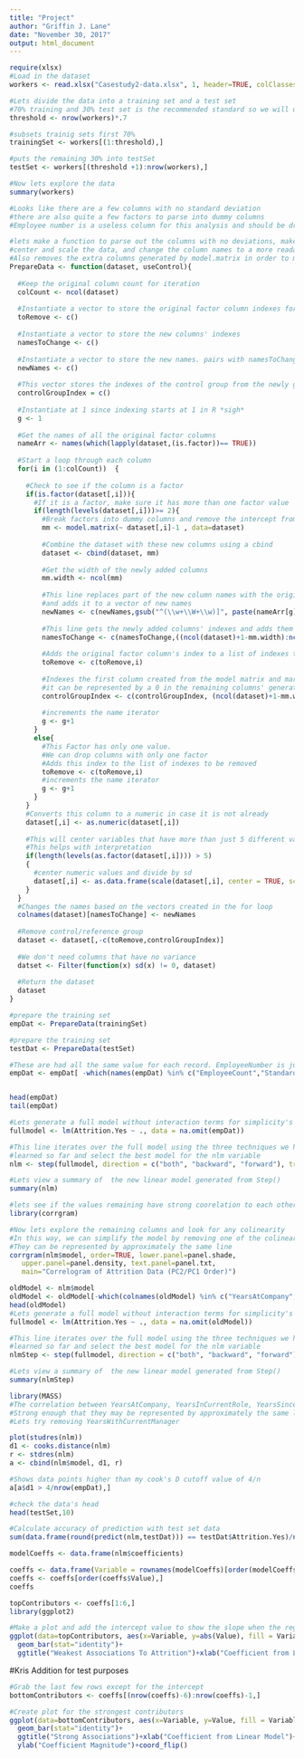 ---
title: "Project"
author: "Griffin J. Lane"
date: "November 30, 2017"
output: html_document
---

```{r}
require(xlsx)
#Load in the dataset
workers <- read.xlsx("Casestudy2-data.xlsx", 1, header=TRUE, colClasses=NA)
```

```{r}
#Lets divide the data into a training set and a test set
#70% training and 30% test set is the recommended standard so we will use that
threshold <- nrow(workers)*.7

#subsets trainig sets first 70%
trainingSet <- workers[(1:threshold),]

#puts the remaining 30% into testSet
testSet <- workers[(threshold +1):nrow(workers),]

```

```{r}
#Now lets explore the data
summary(workers)

#Looks like there are a few columns with no standard deviation
#there are also quite a few factors to parse into dummy columns
#Employee number is a useless column for this analysis and should be dropped
```





```{r}
#lets make a function to parse out the columns with no deviations, make dummy columns for our factors,
#center and scale the data, and change the column names to a more readable format
#Also removes the extra columns generated by model.matrix in order to make the control group one of the factor values
PrepareData <- function(dataset, useControl){
  
  #Keep the original column count for iteration
  colCount <- ncol(dataset)
  
  #Instantiate a vector to store the original factor column indexes for removal
  toRemove <- c()
  
  #Instantiate a vector to store the new columns' indexes
  namesToChange <- c()
  
  #Instantiate a vector to store the new names. pairs with namesToChange.
  newNames <- c()
  
  #This vector stores the indexes of the control group from the newly generated dummy columns
  controlGroupIndex = c()
  
  #Instantiate at 1 since indexing starts at 1 in R *sigh*
  g <- 1
  
  #Get the names of all the original factor columns
  nameArr <- names(which(lapply(dataset,(is.factor))== TRUE)) 
  
  #Start a loop through each column
  for(i in (1:colCount))  {
    
    #Check to see if the column is a factor
    if(is.factor(dataset[,i])){
      #If it is a factor, make sure it has more than one factor value
      if(length(levels(dataset[,i]))>= 2){
        #Break factors into dummy columns and remove the intercept from the model.matrix
        mm <- model.matrix(~ dataset[,i]-1 , data=dataset)
        
        #Combine the dataset with these new columns using a cbind
        dataset <- cbind(dataset, mm)
      
        #Get the width of the newly added columns
        mm.width <- ncol(mm)
      
        #This line replaces part of the new column names with the original factor's column name
        #and adds it to a vector of new names
        newNames <- c(newNames,gsub("^(\\w+\\W+\\w)]", paste(nameArr[g], ".", sep = ""), x=names(dataset[,(ncol(dataset)+1-mm.width):ncol(dataset)])))
      
        #This line gets the newly added columns' indexes and adds them to the vector list 
        namesToChange <- c(namesToChange,((ncol(dataset)+1-mm.width):ncol(dataset)))
        
        #Adds the original factor column's index to a list of indexes to be removed from the data frame
        toRemove <- c(toRemove,i)
        
        #Indexes the first column created from the model matrix and marks it for deletion so
        #it can be represented by a 0 in the remaining columns' generated from the model matrix
        controlGroupIndex <- c(controlGroupIndex, (ncol(dataset)+1-mm.width))
        
        #increments the name iterator
        g <- g+1
      }
      else{
        #This Factor has only one value.
        #We can drop columns with only one factor
        #Adds this index to the list of indexes to be removed
        toRemove <- c(toRemove,i)
        #increments the name iterator
        g <- g+1
      }
    }
    #Converts this column to a numeric in case it is not already
    dataset[,i] <- as.numeric(dataset[,i])
    
    #This will center variables that have more than just 5 different values in them
    #This helps with interpretation
    if(length(levels(as.factor(dataset[,i]))) > 5)
    {
      #center numeric values and divide by sd
      dataset[,i] <- as.data.frame(scale(dataset[,i], center = TRUE, scale = TRUE))
    }
  }
  #Changes the names based on the vectors created in the for loop
  colnames(dataset)[namesToChange] <- newNames
  
  #Remove control/reference group
  dataset <- dataset[,-c(toRemove,controlGroupIndex)]
  
  #We don't need columns that have no variance
  datset <- Filter(function(x) sd(x) != 0, dataset)
  
  #Return the dataset
  dataset
}

#prepare the training set
empDat <- PrepareData(trainingSet)

#prepare the training set
testDat <- PrepareData(testSet)

#These are had all the same value for each record. EmployeeNumber is just unnecessary
empDat <- empDat[ -which(names(empDat) %in% c("EmployeeCount","StandardHours","StandardHours","EmployeeNumber"))]


head(empDat)
tail(empDat)
```


```{r}

#Lets generate a full model without interaction terms for simplicity's sake
fullmodel <- lm(Attrition.Yes ~ ., data = na.omit(empDat))

#This line iterates over the full model using the three techniques we have
#learned so far and select the best model for the nlm variable
nlm <- step(fullmodel, direction = c("both", "backward", "forward"), trace=FALSE ) 

#Lets view a summary of  the new linear model generated from Step()
summary(nlm)

```


```{r}
#lets see if the values remaining have strong coorelation to each other
library(corrgram) 

#Now lets explore the remaining columns and look for any colinearity
#In this way, we can simplify the model by removing one of the colinear variables since
#They can be represented by approximately the same line
corrgram(nlm$model, order=TRUE, lower.panel=panel.shade, 
   upper.panel=panel.density, text.panel=panel.txt, 
   main="Correlogram of Attrition Data (PC2/PC1 Order)")

```
```{r}
oldModel <- nlm$model
oldModel <- oldModel[-which(colnames(oldModel) %in% c("YearsAtCompany","Gender.Male","YearsWithCurrManager","BusinessTravel.Travel_Rarely"))]
head(oldModel)
#Lets generate a full model without interaction terms for simplicity's sake
fullmodel <- lm(Attrition.Yes ~ ., data = na.omit(oldModel))

#This line iterates over the full model using the three techniques we have
#learned so far and select the best model for the nlm variable
nlmStep <- step(fullmodel, direction = c("both", "backward", "forward"), trace=FALSE ) 

#Lets view a summary of  the new linear model generated from Step()
summary(nlmStep)
```


```{r}
library(MASS)
#The correlation between YearsAtCompany, YearsInCurrentRole, YearsSinceLastPromotion, and YearsWithCurrManager is
#Strong enough that they may be represented by approximately the same line
#Lets try removing YearsWithCurrentManager

plot(studres(nlm))
d1 <- cooks.distance(nlm)
r <- stdres(nlm)
a <- cbind(nlm$model, d1, r)

#Shows data points higher than my cook's D cutoff value of 4/n
a[a$d1 > 4/nrow(empDat),]
```

```{r}
#check the data's head
head(testSet,10)

#Calculate accuracy of prediction with test set data
sum(data.frame(round(predict(nlm,testDat))) == testDat$Attrition.Yes)/nrow(testDat)
```

```{r}
modelCoeffs <- data.frame(nlm$coefficients)

coeffs <- data.frame(Variable = rownames(modelCoeffs)[order(modelCoeffs)],Value = modelCoeffs[order(modelCoeffs),])
coeffs <- coeffs[order(coeffs$Value),]
coeffs
```

```{r}

topContributors <- coeffs[1:6,]
library(ggplot2)

#Make a plot and add the intercept value to show the slope when the regression formula is worked out
ggplot(data=topContributors, aes(x=Variable, y=abs(Value), fill = Variable)) +
  geom_bar(stat="identity")+
  ggtitle("Weakest Associations To Attrition")+xlab("Coefficient from Linear Model")+coord_flip()

```

#Kris Addition for test purposes
```{r}
#Grab the last few rows except for the intercept
bottomContributors <- coeffs[(nrow(coeffs)-6):nrow(coeffs)-1,]

#Create plot for the strongest contributors
ggplot(data=bottomContributors, aes(x=Variable, y=Value, fill = Variable)) +
  geom_bar(stat="identity")+
  ggtitle("Strong Associations")+xlab("Coefficient from Linear Model")+
  ylab("Coefficient Magnitude")+coord_flip()
```

